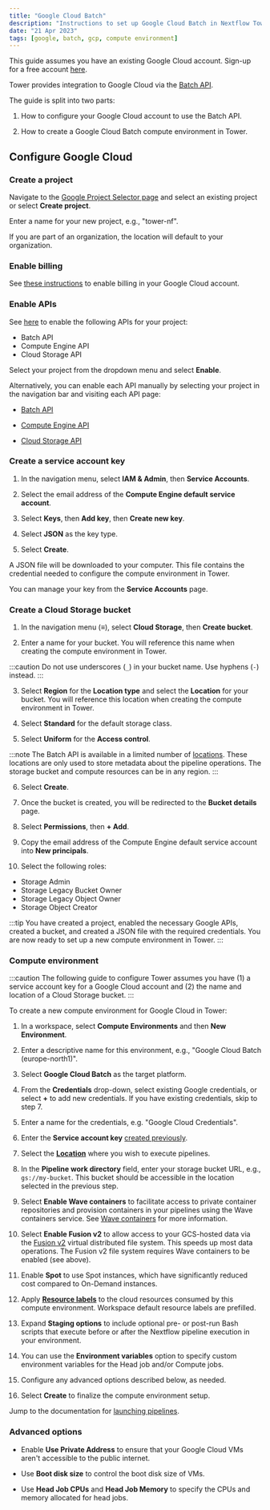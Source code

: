 ```yaml
---
title: "Google Cloud Batch"
description: "Instructions to set up Google Cloud Batch in Nextflow Tower"
date: "21 Apr 2023"
tags: [google, batch, gcp, compute environment]
---
```


This guide assumes you have an existing Google Cloud account. Sign-up for a free account [here](https://cloud.google.com/).

Tower provides integration to Google Cloud via the [Batch API](https://cloud.google.com/batch/docs/reference/rest).

The guide is split into two parts:

1. How to configure your Google Cloud account to use the Batch API.

2. How to create a Google Cloud Batch compute environment in Tower.

## Configure Google Cloud

### Create a project

Navigate to the [Google Project Selector page](https://console.cloud.google.com/projectselector2) and select an existing project or select **Create project**.

Enter a name for your new project, e.g., "tower-nf".

If you are part of an organization, the location will default to your organization.

### Enable billing

See [these instructions](https://cloud.google.com/billing/docs/how-to/modify-project) to enable billing in your Google Cloud account.

### Enable APIs

See [here](https://console.cloud.google.com/flows/enableapi?apiid=batch.googleapis.com%2Ccompute.googleapis.com%2Cstorage-api.googleapis.com) to enable the following APIs for your project:

- Batch API
- Compute Engine API
- Cloud Storage API

Select your project from the dropdown menu and select **Enable**.

Alternatively, you can enable each API manually by selecting your project in the navigation bar and visiting each API page:

- [Batch API](https://console.cloud.google.com/marketplace/product/google/batch.googleapis.com)

- [Compute Engine API](https://console.cloud.google.com/marketplace/product/google/compute.googleapis.com)

- [Cloud Storage API](https://console.cloud.google.com/marketplace/product/google/storage-api.googleapis.com)

### Create a service account key

1. In the navigation menu, select **IAM & Admin**, then **Service Accounts**.

2. Select the email address of the **Compute Engine default service account**.

3. Select **Keys**, then **Add key**, then **Create new key**.

4. Select **JSON** as the key type.

5. Select **Create**.

A JSON file will be downloaded to your computer. This file contains the credential needed to configure the compute environment in Tower.

You can manage your key from the **Service Accounts** page.

### Create a Cloud Storage bucket

1. In the navigation menu (**≡**), select **Cloud Storage**, then **Create bucket**.

2. Enter a name for your bucket. You will reference this name when creating the compute environment in Tower.

:::caution
Do not use underscores (`_`) in your bucket name. Use hyphens (`-`) instead.
:::

3. Select **Region** for the **Location type** and select the **Location** for your bucket. You will reference this location when creating the compute environment in Tower.

4. Select **Standard** for the default storage class.

5. Select **Uniform** for the **Access control**.

:::note
The Batch API is available in a limited number of [locations](https://cloud.google.com/batch/docs/locations). These locations are only used to store metadata about the pipeline operations. The storage bucket and compute resources can be in any region.
:::

6. Select **Create**.

7. Once the bucket is created, you will be redirected to the **Bucket details** page.

8. Select **Permissions**, then **+ Add**.

9. Copy the email address of the Compute Engine default service account into **New principals**.

10. Select the following roles:

- Storage Admin
- Storage Legacy Bucket Owner
- Storage Legacy Object Owner
- Storage Object Creator

:::tip
You have created a project, enabled the necessary Google APIs, created a bucket, and created a JSON file with the required credentials. You are now ready to set up a new compute environment in Tower.
:::

### Compute environment

:::caution
The following guide to configure Tower assumes you have (1) a service account key for a Google Cloud account and (2) the name and location of a Cloud Storage bucket.
:::

To create a new compute environment for Google Cloud in Tower:

1. In a workspace, select **Compute Environments** and then **New Environment**.

2. Enter a descriptive name for this environment, e.g., "Google Cloud Batch (europe-north1)".

3. Select **Google Cloud Batch** as the target platform.

4. From the **Credentials** drop-down, select existing Google credentials, or select **+** to add new credentials. If you have existing credentials, skip to step 7.

5. Enter a name for the credentials, e.g. "Google Cloud Credentials".

6. Enter the **Service account key** [created previously](#create-a-service-account-key).

7. Select the [**Location**](https://cloud.google.com/compute/docs/regions-zones#available) where you wish to execute pipelines.

8. In the **Pipeline work directory** field, enter your storage bucket URL, e.g., `gs://my-bucket`. This bucket should be accessible in the location selected in the previous step.

9. Select **Enable Wave containers** to facilitate access to private container repositories and provision containers in your pipelines using the Wave containers service. See [Wave containers](https://www.nextflow.io/docs/latest/wave.html) for more information.

10. Select **Enable Fusion v2** to allow access to your GCS-hosted data via the [Fusion v2](https://docs.seqera.io/fusion) virtual distributed file system. This speeds up most data operations. The Fusion v2 file system requires Wave containers to be enabled (see above). <!--(re-added once we have GCP Fusion instructions) See [Fusion file system](../supported_software/fusion/fusion.mdx) for configuration details.-->

11. Enable **Spot** to use Spot instances, which have significantly reduced cost compared to On-Demand instances.

12. Apply [**Resource labels**](../resource-labels/overview.mdx) to the cloud resources consumed by this compute environment. Workspace default resource labels are prefilled.

13. Expand **Staging options** to include optional pre- or post-run Bash scripts that execute before or after the Nextflow pipeline execution in your environment.

14. You can use the **Environment variables** option to specify custom environment variables for the Head job and/or Compute jobs.

15. Configure any advanced options described below, as needed.

16. Select **Create** to finalize the compute environment setup.

Jump to the documentation for [launching pipelines](../launch/launchpad.mdx).

### Advanced options

<!--Needs elaboration, try with Esha-->

- Enable **Use Private Address** to ensure that your Google Cloud VMs aren't accessible to the public internet.

- Use **Boot disk size** to control the boot disk size of VMs.

- Use **Head Job CPUs** and **Head Job Memory** to specify the CPUs and memory allocated for head jobs.

<!-- Reach out to Esha, Maxime, and Marcel for their Nextflow-on-GCP-Batch?-->
